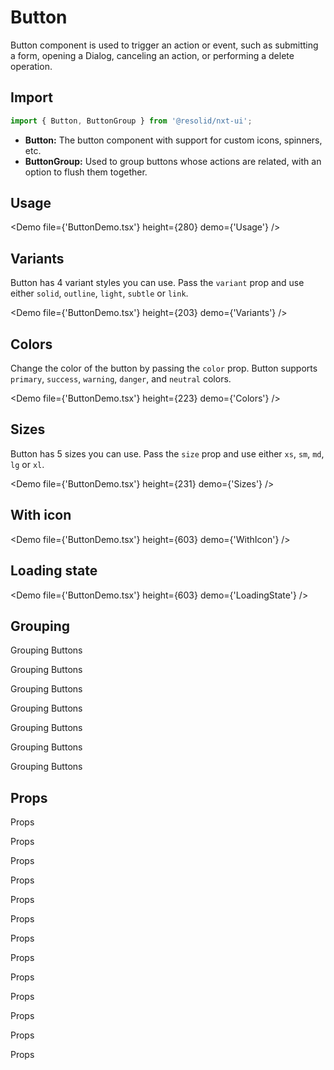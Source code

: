 # Button

Button component is used to trigger an action or event, such as submitting a form, opening a Dialog, canceling an action, or performing a delete operation.

## Import

```javascript
import { Button, ButtonGroup } from '@resolid/nxt-ui';
```

- **Button:** The button component with support for custom icons, spinners, etc.
- **ButtonGroup:** Used to group buttons whose actions are related, with an
  option to flush them together.

## Usage

<Demo file={'ButtonDemo.tsx'} height={280} demo={'Usage'} />

## Variants

Button has 4 variant styles you can use. Pass the `variant` prop and use either `solid`, `outline`, `light`, `subtle` or `link`.

<Demo file={'ButtonDemo.tsx'} height={203} demo={'Variants'} />

## Colors

Change the color of the button by passing the `color` prop. Button supports `primary`, `success`, `warning`, `danger`, and `neutral` colors.

<Demo file={'ButtonDemo.tsx'} height={223} demo={'Colors'} />

## Sizes

Button has 5 sizes you can use. Pass the `size` prop and use either `xs`, `sm`, `md`, `lg` or `xl`.

<Demo file={'ButtonDemo.tsx'} height={231} demo={'Sizes'} />

## With icon

<Demo file={'ButtonDemo.tsx'} height={603} demo={'WithIcon'} />

## Loading state

<Demo file={'ButtonDemo.tsx'} height={603} demo={'LoadingState'} />

## Grouping

Grouping Buttons

Grouping Buttons

Grouping Buttons

Grouping Buttons

Grouping Buttons

Grouping Buttons

Grouping Buttons

## Props

Props

Props

Props

Props

Props

Props

Props

Props

Props

Props

Props

Props

Props
